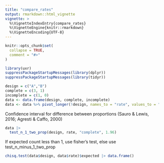 ```yaml
---
title: "compare_rates"
output: rmarkdown::html_vignette
vignette: >
  %\VignetteIndexEntry{compare_rates}
  %\VignetteEngine{knitr::rmarkdown}
  %\VignetteEncoding{UTF-8}
---
```


```r
knitr::opts_chunk$set(
  collapse = TRUE,
  comment = "#>"
)
```

```r
library(uxr)
suppressPackageStartupMessages(library(dplyr))
suppressPackageStartupMessages(library(tidyr))
```


```r
design = c("A","B")
complete = c(3, 1)
incomplete = c(1, 0)
data <- data.frame(design, complete, incomplete)
data <- data %>% pivot_longer(!design, names_to = "rate", values_to = "n") %>% tidyr::uncount(n)
```


Confidence interval for difference between proportions (Sauro & Lewis, 2016; Agresti & Caffo, 2000)

```r
data |> 
  test_n_1_two_prop(design, rate, "complete", 1.96) 
```
If expected count less than 1, use fisher's test, else use test_n_minus_1_two_prop

```r
chisq.test(data$design, data$rate)$expected |> data.frame()
```

